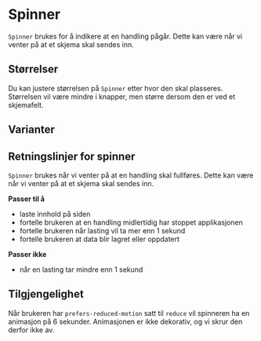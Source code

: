 
<Meta of={SpinnerStories} />

# Spinner

`Spinner` brukes for å indikere at en handling pågår. Dette kan være når vi venter på at et skjema skal sendes inn.

<Primary />
<Controls />

## Størrelser

Du kan justere størrelsen på `Spinner` etter hvor den skal plasseres.
Størrelsen vil være mindre i knapper, men større dersom den er ved et skjemafelt.

<Canvas of={SpinnerStories.Sizes} />

## Varianter

<Canvas of={SpinnerStories.Variants} />

## Retningslinjer for spinner

`Spinner` brukes når vi venter på at en handling skal fullføres. Dette kan være når vi venter på at et skjema skal sendes inn.

**Passer til å**

- laste innhold på siden
- fortelle brukeren at en handling midlertidig har stoppet applikasjonen
- fortelle brukeren når lasting vil ta mer enn 1 sekund
- fortelle brukeren at data blir lagret eller oppdatert

**Passer ikke**

- når en lasting tar mindre enn 1 sekund

## Tilgjengelighet

Når brukeren har `prefers-reduced-motion` satt til `reduce` vil spinneren ha en animasjon på 6 sekunder.
Animasjonen er ikke dekorativ, og vi skrur den derfor ikke av.
